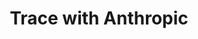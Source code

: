 ---
title: Trace with Anthropic
sidebarTitle: Anthropic (Python only)
url: "https://docs.langchain.com/langsmith/annotate-code#wrap-the-anthropic-client-python-only"
---
